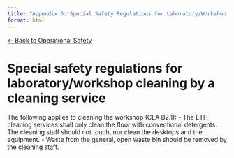 ```yaml
---
title: "Appendix 6: Special Safety Regulations for Laboratory/Workshop Cleaning"
format: html
---
```


[← Back to Operational Safety](../operational-safety.qmd)

# Special safety regulations for laboratory/workshop cleaning by a cleaning service

The following applies to cleaning the workshop (CLA B2.1):
- The ETH cleaning services shall only clean the floor with conventional detergents. The cleaning staff should not touch, nor clean the desktops and the equipment.
- Waste from the general, open waste bin should be removed by the cleaning staff.